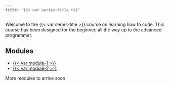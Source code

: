```yaml
---
title: "{{< var series-title >}}"
---
```


Welcome to the {{< var series-title >}} course on learning how to code. This course has been designed for the beginner, all the way up to the advanced programmer.

## Modules

* [{{< var module-1 >}}](modules/module-1/index.html)
* [{{< var module-2 >}}](modules/module-2/index.html)

More modules to arrive soon